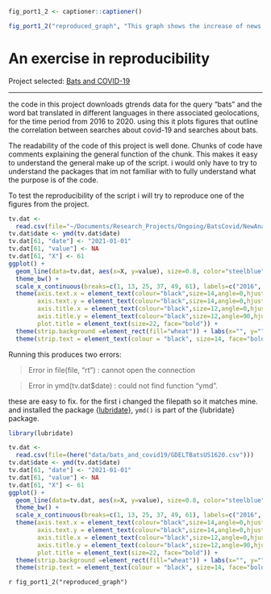 ```r
fig_port1_2 <- captioner::captioner()

fig_port1_2("reproduced_graph", "This graph shows the increase of news about bats on american television.")
```

# An exercise in reproducibility 

Project selected: [Bats and COVID-19](https://osf.io/wxh6a/)  

***

the code in this project downloads gtrends data for the query "bats" and the word bat translated in different languages in there associated geolocations, for the time period from 2016 to 2020. using this it plots figures that outline the correlation between searches about covid-19 and searches about bats.  

The readability of the code of this project is well done. Chunks of code have comments explaining the general function of the chunk. This makes it easy to understand the general make up of the script. i would only have to try to understand the packages that im not familiar with to fully understand what the purpose is of the code.
 
To test the reproducibility of the script i will try to reproduce one of the figures from the project. 

```r
tv.dat <- 
  read.csv(file="~/Documents/Research_Projects/Ongoing/BatsCovid/NewAnalysis_Dec2020/Data/Weekly/USTelevision/GDELTBatsUS1620.csv")
tv.dat$date <- ymd(tv.dat$date)
tv.dat[61, "date"] <- "2021-01-01"
tv.dat[61, "value"] <- NA
tv.dat[61, "X"] <- 61
ggplot() + 
  geom_line(data=tv.dat, aes(x=X, y=value), size=0.8, color="steelblue", linetype="solid") + 
  theme_bw() + 
  scale_x_continuous(breaks=c(1, 13, 25, 37, 49, 61), labels=c("2016", "2017", "2018", "2019", "2020", "2021")) +
  theme(axis.text.x = element_text(colour="black",size=14,angle=0,hjust=.5,vjust=.5,face="plain"),
        axis.text.y = element_text(colour="black",size=14,angle=0,hjust=1,vjust=0,face="plain"),  
        axis.title.x = element_text(colour="black",size=12,angle=0,hjust=.5,vjust=.5,face="plain"),
        axis.title.y = element_text(colour="black",size=12,angle=90,hjust=.5,vjust=.5,face="plain"),
        plot.title = element_text(size=22, face="bold")) +
  theme(strip.background =element_rect(fill="wheat")) + labs(x="", y="") +
  theme(strip.text = element_text(colour = "black", size=14, face="bold"))
```

Running this produces two errors:

>Error in file(file, "rt") : cannot open the connection  

>Error in ymd(tv.dat$date) : could not find function "ymd".       

these are easy to fix. for the first i changed the filepath so it matches mine. and installed the package [{lubridate}](https://cran.r-project.org/web/packages/lubridate/index.html), `ymd()` is part of the {lubridate} package.   

```r
library(lubridate)

tv.dat <- 
  read.csv(file=(here("data/bats_and_covid19/GDELTBatsUS1620.csv")))
tv.dat$date <- ymd(tv.dat$date)
tv.dat[61, "date"] <- "2021-01-01"
tv.dat[61, "value"] <- NA
tv.dat[61, "X"] <- 61
ggplot() + 
  geom_line(data=tv.dat, aes(x=X, y=value), size=0.8, color="steelblue", linetype="solid") + 
  theme_bw() + 
  scale_x_continuous(breaks=c(1, 13, 25, 37, 49, 61), labels=c("2016", "2017", "2018", "2019", "2020", "2021")) +
  theme(axis.text.x = element_text(colour="black",size=14,angle=0,hjust=.5,vjust=.5,face="plain"),
        axis.text.y = element_text(colour="black",size=14,angle=0,hjust=1,vjust=0,face="plain"),  
        axis.title.x = element_text(colour="black",size=12,angle=0,hjust=.5,vjust=.5,face="plain"),
        axis.title.y = element_text(colour="black",size=12,angle=90,hjust=.5,vjust=.5,face="plain"),
        plot.title = element_text(size=22, face="bold")) +
  theme(strip.background =element_rect(fill="wheat")) + labs(x="", y="") +
  theme(strip.text = element_text(colour = "black", size=14, face="bold"))
```

`r fig_port1_2("reproduced_graph")`





